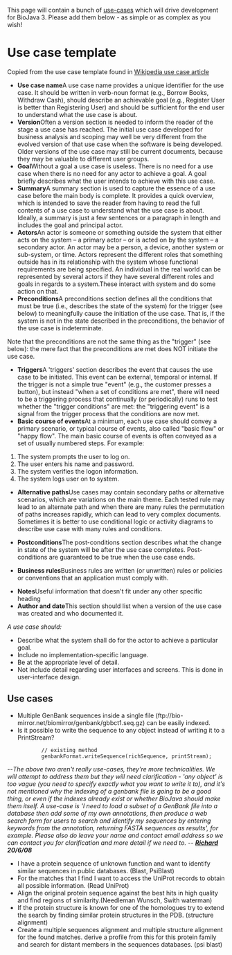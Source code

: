 This page will contain a bunch of [http://en.wikipedia.org/wiki/Use_case use-cases] which will drive development for BioJava 3. Please add them below - as simple or as complex as you wish!

= Use case template =
Copied from the use case template found in [http://en.wikipedia.org/wiki/Use_case Wikipedia use case article]

* '''Use case name '''A use case name provides a unique identifier for the use case. It should be written in verb-noun format (e.g., Borrow Books, Withdraw Cash), should describe an achievable goal (e.g., Register User is better than Registering User) and should be sufficient for the end user to understand what the use case is about.
* '''Version '''Often a version section is needed to inform the reader of the stage a use case has reached. The initial use case developed for business analysis and scoping may well be very different from the evolved version of that use case when the software is being developed. Older versions of the use case may still be current documents, because they may be valuable to different user groups.
* '''Goal '''Without a goal a use case is useless. There is no need for a use case when there is no need for any actor to achieve a goal. A goal briefly describes what the user intends to achieve with this use case.
* '''Summary '''A summary section is used to capture the essence of a use case before the main body is complete. It provides a quick overview, which is intended to save the reader from having to read the full contents of a use case to understand what the use case is about. Ideally, a summary is just a few sentences or a paragraph in length and includes the goal and principal actor.
* '''Actors '''An actor is someone or something outside the system that either acts on the system – a primary actor – or is acted on by the system – a secondary actor. An actor may be a person, a device, another system or sub-system, or time. Actors represent the different roles that something outside has in its relationship with the system whose functional requirements are being specified. An individual in the real world can be represented by several actors if they have several different roles and goals in regards to a system.These interact with system and do some action on that.
* '''Preconditions '''A preconditions section defines all the conditions that must be true (i.e., describes the state of the system) for the trigger (see below) to meaningfully cause the initiation of the use case. That is, if the system is not in the state described in the preconditions, the behavior of the use case is indeterminate.

Note that the preconditions are not the same thing as the "trigger" (see below): the mere fact that the preconditions are met does NOT initiate the use case.
* '''Triggers '''A 'triggers' section describes the event that causes the use case to be initiated. This event can be external, temporal or internal. If the trigger is not a simple true "event" (e.g., the customer presses a button), but instead "when a set of conditions are met", there will need to be a triggering process that continually (or periodically) runs to test whether the "trigger conditions" are met: the "triggering event" is a signal from the trigger process that the conditions are now met.
* '''Basic course of events '''At a minimum, each use case should convey a primary scenario, or typical course of events, also called "basic flow" or "happy flow". The main basic course of events is often conveyed as a set of usually numbered steps. For example:

#The system prompts the user to log on. 
#The user enters his name and password. 
#The system verifies the logon information. 
#The system logs user on to system. 

* '''Alternative paths '''Use cases may contain secondary paths or alternative scenarios, which are variations on the main theme. Each tested rule may lead to an alternate path and when there are many rules the permutation of paths increases rapidly, which can lead to very complex documents. Sometimes it is better to use conditional logic or activity diagrams to describe use case with many rules and conditions.


* '''Postconditions '''The post-conditions section describes what the change in state of the system will be after the use case completes. Post-conditions are guaranteed to be true when the use case ends.


* '''Business rules '''Business rules are written (or unwritten) rules or policies or conventions that an application must comply with.

* '''Notes '''Useful information that doesn't fit under any other specific heading
* '''Author and date '''This section should list when a version of the use case was created and who documented it.

''A use case should:''

* Describe what the system shall do for the actor to achieve a particular goal. 
* Include no implementation-specific language. 
* Be at the appropriate level of detail. 
* Not include detail regarding user interfaces and screens. This is done in user-interface design.

== Use cases ==

* Multiple GenBank sequences inside a single file (ftp://bio-mirror.net/biomirror/genbank/gbbct1.seq.gz) can be easily indexed.
* Is it possible to write the sequence to any object instead of writing it to a PrintStream?

            // existing method
            genbankFormat.writeSequence(richSequence, printStream);

--''The above two aren't really use-cases, they're more technicalities. We will attempt to address them but they will need clarification - 'any object' is too vague (you need to specify exactly what you want to write it to), and it's not mentioned why the indexing of a genbank file is going to be a good thing, or even if the indexes already exist or whether BioJava should make them itself. A use-case is 'I need to load a subset of a GenBank file into a database then add some of my own annotations, then produce a web search form for users to search and identify my sequences by entering keywords from the annotation, returning FASTA sequences as results', for example. Please also do leave your name and contact email address so we can contact you for clarification and more detail if we need to. -- '''[[User:Rholland|Richard]] 20/6/08'''''


* I have a protein sequence of unknown function and want to identify similar sequences in public databases. (Blast, PsiBlast)
* For the matches that I find I want to access the UniProt records to obtain all possible information. (Read UniProt)
* Align the original protein sequence against the best hits in high quality and find regions of similarity.(Needleman Wunsch, Swith waterman)
* If the protein structure is known for one of the homologues try to extend the search by finding similar protein structures in the PDB. (structure alignment)
* Create a multiple sequences alignment and multiple structure alignment for the found matches. derive a profile from this for this protein family and search for distant members in the sequences databases. (psi blast)